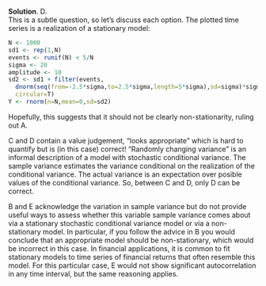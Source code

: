 
\color{blue}

**Solution**. D.\
This is a subtle question, so let's discuss each option. The plotted time series is a realization of a stationary model:

```r
N <- 1000
sd1 <- rep(1,N)
events <- runif(N) < 5/N
sigma <- 20
amplitude <- 10
sd2 <- sd1 + filter(events,
  dnorm(seq(from=-2.5*sigma,to=2.5*sigma,length=5*sigma),sd=sigma)*sigma*amplitude,
  circular=T)
Y <- rnorm(n=N,mean=0,sd=sd2)
```

Hopefully, this suggests that it should not be clearly non-stationarity, ruling out A.

C and D contain a value judgement, "looks appropriate" which is hard to quantify but is (in this case) correct! "Randomly changing variance" is an informal description of a model with stochastic conditional variance. The sample variance estimates the variance conditional on the realization of the conditional variance. The actual variance is an expectation over posible values of the conditional variance. So, between C and D, only D can be correct.

B and E acknowledge the variation in sample variance but do not provide useful ways to assess whether this variable sample variance comes about via a stationary stochastic conditional variance model or via a non-stationary model. In particular, if you follow the advice in B you would conclude that an appropriate model should be non-stationary, which would be incorrect in this case. In financial applications, it is common to fit stationary models to time series of financial returns that often resemble this model. For this particular case, E would not show significant autocorrelation in any time interval, but the same reasoning applies.

\color{black}


